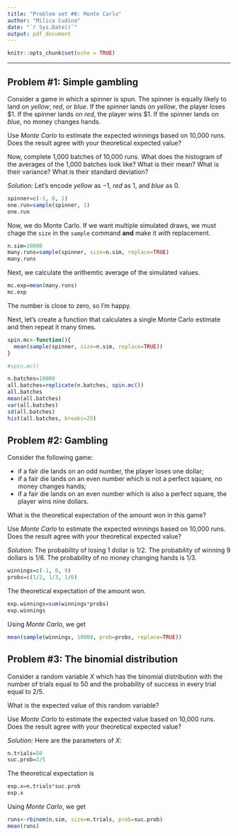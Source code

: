 ```yaml
---
title: "Problem set #8: Monte Carlo"
author: "Milica Cudina"
date: "`r Sys.Date()`"
output: pdf_document
---
```


```r
knitr::opts_chunk$set(echo = TRUE)
```

---

## Problem #1: Simple gambling
Consider a game in which a spinner is spun. The spinner is equally likely to land on *yellow*, *red*, or *blue*. If the spinner lands on *yellow*, the player loses \$1. If the spinner lands on *red*, the player wins \$1. If the spinner lands on *blue*, no money changes hands. 

Use *Monte Carlo* to estimate the expected winnings based on 10,000 runs. Does the result agree with your theoretical expected value?

Now, complete 1,000 batches of 10,000 runs. What does the histogram of the averages of the 1,000 batches look like? What is their mean? What is their variance? What is their standard deviation?

*Solution:*
Let's encode *yellow* as $-1$, *red* as $1$, and *blue* as $0$. 
```r
spinner=c(-1, 0, 1)
one.run=sample(spinner, 1)
one.run
```
Now, we do Monte Carlo. If we want multiple simulated draws, we must chage the `size` in the `sample` command **and** make it *with* replacement.
```r
n.sim=10000
many.runs=sample(spinner, size=n.sim, replace=TRUE)
many.runs
```
Next, we calculate the arithemtic average of the simulated values. 
```r
mc.exp=mean(many.runs)
mc.exp
```
The number is close to zero, so I'm happy. 

Next, let's create a function that calculates a single Monte Carlo estimate and then repeat it many times. 
```r
spin.mc<-function(){
  mean(sample(spinner, size=n.sim, replace=TRUE))
}

#spin.mc()

n.batches=10000
all.batches=replicate(n.batches, spin.mc())
all.batches
mean(all.batches)
var(all.batches)
sd(all.batches)
hist(all.batches, breaks=25)
```



## Problem #2: Gambling
Consider the following game: 

- if a fair die lands on an odd number, the player loses one dollar; 
- if a fair die lands on an even number which is not a perfect square, no money changes hands; 
- if a fair die lands on an even number which is also a perfect square, the player wins nine dollars. 

What is the theoretical expectation of the amount won in this game?

Use *Monte Carlo* to estimate the expected winnings based on 10,000 runs. Does the result agree with your theoretical expected value?

*Solution:*
The probability of losing $1$ dollar is $1/2$. The probability of winning $9$ dollars is $1/6$. The probability of no money changing hands is $1/3$. 
```r
winnings=c(-1, 0, 9)
probs=c(1/2, 1/3, 1/6)
```
The theoretical expectation of the amount won. 
```r
exp.winnings=sum(winnings*probs)
exp.winnings
```
Using *Monte Carlo*, we get
```r
mean(sample(winnings, 10000, prob=probs, replace=TRUE))
```


## Problem #3: The binomial distribution
Consider a random variable $X$ which has the binomial distribution with the number of trials equal to $50$ and the probability of success in every trial equal to $2/5$. 

What is the expected value of this random variable?

Use *Monte Carlo* to estimate the expected value based on 10,000 runs. Does the result agree with your theoretical expected value?

*Solution:*
Here are the parameters of $X$:
```r
n.trials=50
suc.prob=2/5
```
The theoretical expectation is
```r
exp.x=n.trials*suc.prob
exp.x
```
Using *Monte Carlo*, we get
```r
runs<-rbinom(n.sim, size=n.trials, prob=suc.prob)
mean(runs)
```

